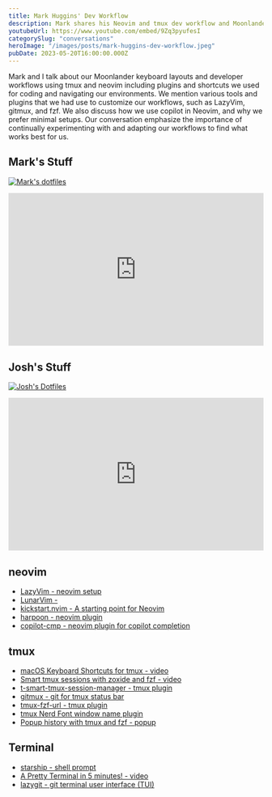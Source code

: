 ```yaml
---
title: Mark Huggins' Dev Workflow
description: Mark shares his Neovim and tmux dev workflow and Moonlander keyboard layout. I share my dev workflo as well.
youtubeUrl: https://www.youtube.com/embed/9Zq3pyufesI
categorySlug: "conversations"
heroImage: "/images/posts/mark-huggins-dev-workflow.jpeg"
pubDate: 2023-05-20T16:00:00.000Z
---
```


Mark and I talk about our Moonlander keyboard layouts and developer workflows using tmux and neovim including plugins and shortcuts we used for coding and navigating our environments. We mention various tools and plugins that we had use to customize our workflows, such as LazyVim, gitmux, and fzf. We also discuss how we use copilot in Neovim, and why we prefer minimal setups. Our conversation emphasize the importance of continually experimenting with and adapting our workflows to find what works best for us.

## Mark's Stuff

[![Mark's dotfiles](https://opengraph.githubassets.com/4fbb0d08fdc65a33e1f0463166cc2be7827f2955f60bf60f04780c823b65e056/mhuggins7278/dotfiles)](https://github.com/mhuggins7278/dotfiles)

<div style="padding-top: 60%; position: relative;">
  <iframe
    src="https://configure.zsa.io/embed/moonlander/layouts/9qQGW/latest/0"
    style="border: 0; height: 100%; left: 0; position: absolute; top: 0; width: 100%"
  ></iframe>
</div>

## Josh's Stuff

[![Josh's Dotfiles](https://opengraph.githubassets.com/3e87ab533d172c23bc6ccdce953ef3b6186875d1da4f6987f4bf902b67ff7554/joshmedeski/dotfiles)](https://github.com/joshmedeski/dotfiles)

<div style="padding-top: 60%; position: relative;">
  <iframe
    src="https://configure.zsa.io/embed/moonlander/layouts/3qe37/latest/0"
    style="border: 0; height: 100%; left: 0; position: absolute; top: 0; width: 100%"
  ></iframe>
</div>

## neovim

- [LazyVim - neovim setup](https://www.lazyvim.org/)
- [LunarVim - ](https://www.lunarvim.org/)
- [kickstart.nvim - A starting point for Neovim](https://github.com/nvim-lua/kickstart.nvim)
- [harpoon - neovim plugin](https://github.com/ThePrimeagen/harpoon)
- [copilot-cmp - neovim plugin for copilot completion](https://github.com/zbirenbaum/copilot-cmp)

## tmux

- [macOS Keyboard Shortcuts for tmux - video](https://www.joshmedeski.com/posts/macos-keyboard-shortcuts-for-tmux/)
- [Smart tmux sessions with zoxide and fzf - video](https://www.joshmedeski.com/posts/smart-tmux-sessions-with-zoxide-and-fzf/)
- [t-smart-tmux-session-manager - tmux plugin](https://github.com/joshmedeski/t-smart-tmux-session-manager)
- [gitmux - git for tmux status bar](https://github.com/arl/gitmux)
- [tmux-fzf-url - tmux plugin](https://github.com/joshmedeski/tmux-fzf-url)
- [tmux Nerd Font window name plugin](https://www.joshmedeski.com/posts/tmux-nerd-font-window-name-plugin/)
- [Popup history with tmux and fzf - popup](https://www.joshmedeski.com/posts/popup-history-with-tmux-and-fzf/)

## Terminal

- [starship - shell prompt](https://starship.rs/)
- [A Pretty Terminal in 5 minutes! - video](https://www.youtube.com/watch?v=Mu4frtvHPOY)
- [lazygit - git terminal user interface (TUI)](https://github.com/jesseduffield/lazygit)
